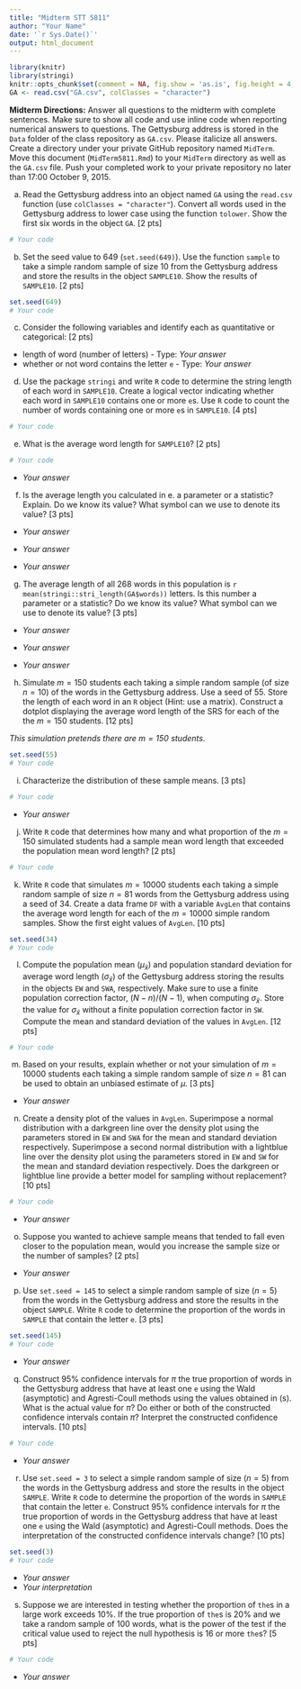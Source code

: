 ```yaml
---
title: "Midterm STT 5811"
author: "Your Name"
date: '`r Sys.Date()`'
output: html_document
---
```


```r
library(knitr)
library(stringi)
knitr::opts_chunk$set(comment = NA, fig.show = 'as.is', fig.height = 4, fig.width = 4, prompt = TRUE, highlight = TRUE, tidy = FALSE, warning = FALSE, message = FALSE, tidy.opts=list(blank = TRUE, width.cutoff= 75, cache = TRUE))
GA <- read.csv("GA.csv", colClasses = "character")
```


**Midterm Directions:**  Answer all questions to the midterm with complete sentences.  Make sure to show all code and use inline code when reporting numerical answers to questions.  The Gettysburg address is stored in the `Data` folder of the class repository as `GA.csv`.  Please italicize all answers. Create a directory under your private GitHub repository named `MidTerm`.  Move this document (`MidTerm5811.Rmd`) to your `MidTerm` directory as well as the `GA.csv` file.  Push your completed work to your private repository no later than 17:00 October 9, 2015.   


(a)  Read the Gettysburg address into an object named `GA` using the `read.csv` function (use `colClasses = "character"`).  Convert all words used in the Gettysburg address to lower case using the function `tolower`.  Show the first six words in the object `GA`. [2 pts]  

```r
# Your code
```

(b) Set the seed value to 649 (`set.seed(649)`).  Use the function `sample` to take a simple random sample of size 10 from the Gettysburg address and store the results in the object `SAMPLE10`.  Show the results of `SAMPLE10`. [2 pts]

```r
set.seed(649)
# Your code
```

(c) Consider the following variables and identify each as quantitative or categorical: [2 pts]
* length of word (number of letters) - Type: *Your answer*
* whether or not word contains the letter `e` - Type: *Your answer*

(d) Use the package `stringi` and write `R` code to determine the string length of each word in `SAMPLE10`. Create a logical vector indicating whether each word in `SAMPLE10` contains one or more `e`s. Use `R` code to count the number of words containing one or more `e`s in `SAMPLE10`. [4 pts]

```r
# Your code
```

(e) What is the average word length for `SAMPLE10`?  [2 pts]

```r
# Your code
```

* *Your answer*

(f) Is the average length you calculated in e. a parameter or a statistic? Explain. Do we know its value? What symbol can we use to denote its value? [3 pts]

* *Your answer*

* *Your answer*

* *Your answer*

(g) The average length of all 268 words in this population is `r mean(stringi::stri_length(GA$words))` letters. Is this number a parameter or a statistic?  Do we know its value? What symbol can we use to denote its value? [3 pts]

* *Your answer*

* *Your answer*

* *Your answer*

(h) Simulate $m = 150$ students each taking a simple random sample (of size $n = 10$) of the words in the Gettysburg address.  Use a seed of 55.  Store the length of each word in an `R` object (Hint: use a matrix).  Construct a dotplot displaying the average word length of the SRS for each of the the $m = 150$ students. [12 pts]

*This simulation pretends there are $m=150$ students.*

```r
set.seed(55)
# Your code
```


(i)  Characterize the distribution of these sample means. [3 pts]


```r
# Your code
```

* *Your answer*

(j) Write `R` code that determines how many and what proportion of the $m = 150$ simulated students had a sample mean word length that exceeded the population mean word length? [2 pts]

```r
# Your code
```


(k)  Write `R` code that simulates $m = 10000$ students each taking a simple random sample of size $n = 81$ words from the Gettysburg address using a seed of 34.  Create a data frame `DF` with a variable `AvgLen` that contains the average word length for each of the $m = 10000$ simple random samples.  Show the first eight values of `AvgLen`.  [10 pts] 

```r
set.seed(34)
# Your code
```


(l) Compute the population mean ($\mu_{\bar{x}}$) and population standard deviation for average word length ($\sigma_{\bar{x}}$) of the Gettysburg address storing the results in the objects `EW` and `SWA`, respectively.  Make sure to use a finite population correction factor, $(N - n)/(N - 1)$, when computing $\sigma_{\bar{x}}$.  Store the value for $\sigma_{\bar{x}}$ without a finite population correction factor in `SW`.  Compute the mean and standard deviation of the values in `AvgLen`. [12 pts]  


```r
# Your code
```

(m)  Based on your results, explain whether or not your simulation of $m = 10000$ students each taking a simple random sample of size $n = 81$ can be used to obtain an unbiased estimate of $\mu$. [3 pts]  

* *Your answer*

(n) Create a density plot of the values in `AvgLen`.  Superimpose a normal distribution with a darkgreen line over the density plot using the parameters stored in `EW` and `SWA` for the mean and standard deviation respectively. Superimpose a second normal distribution with a lightblue line over the density plot using the parameters stored in `EW` and `SW` for the mean and standard deviation respectively. Does the darkgreen or lightblue line provide a better model for sampling without replacement?  [10 pts] 

```r
# Your code
```

* *Your answer*

(o) Suppose you wanted to achieve sample means that tended to fall even closer to the population mean, would you increase the sample size or the number of samples? [2 pts]

* *Your answer*


(p) Use `set.seed = 145` to select a simple random sample of size ($n = 5$) from the words in the Gettysburg address and store the results in the object `SAMPLE`.  Write `R` code to determine the proportion of the words in `SAMPLE` that contain the letter `e`. [3 pts]

```r
set.seed(145)
# Your code
```

* *Your answer*

(q) Construct 95% confidence intervals for $\pi$ the true proportion of words in the Gettysburg address that have at least one `e` using the Wald (asymptotic) and Agresti-Coull methods using the values obtained in (s).  What is the actual value for $\pi$?  Do either or both of the constructed confidence intervals contain $\pi$?  Interpret the constructed confidence intervals. [10 pts]   

```r
# Your code
```

*  *Your answer*

(r) Use `set.seed = 3` to select a simple random sample of size ($n = 5$) from the words in the Gettysburg address and store the results in the object `SAMPLE`.  Write `R` code to determine the proportion of the words in `SAMPLE` that contain the letter `e`.   Construct 95% confidence intervals for $\pi$ the true proportion of words in the Gettysburg address that have at least one `e` using the Wald (asymptotic) and Agresti-Coull methods.  Does the interpretation of the constructed confidence intervals change? [10 pts] 

```r
set.seed(3)
# Your code
```

*  *Your answer*
*  *Your interpretation*


(s)  Suppose we are interested in testing whether the proportion of `the`s in a large work exceeds 10%.  If the true proportion of `the`s is 20% and we take a random sample of 100 words, what is the power of the test if the critical value used to reject the null hypothesis is 16 or more `the`s? [5 pts]

```r
# Your code
```

* *Your answer*

